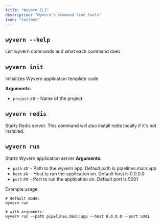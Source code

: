```yaml
---
title: "Wyvern CLI"
description: "Wyvern's command line tools"
icon: "toolbox"
---
```


## `wyvern --help`

List wyvern commands and what each command does

## `wyvern init`

Initializes Wyvern application template code

**Arguments**:

- `project` _str_ - Name of the project

## `wyvern redis`

Starts Redis server. This command will also install redis locally if it's not installed.

## `wyvern run`

Starts Wyvern application server
**Arguments**:

- `path` _str_ - Path to the wyvern app. Default path is pipelines.main:app
- `host` _str_ - Host to run the application on. Default host is 0.0.0.0
- `port` _int_ - Port to run the application on. Default port is 5001

Example usage:

```shell
# default mode:
wyvern run

# with arguments:
wyvern run --path pipelines.main:app --host 0.0.0.0 --port 5001
```
